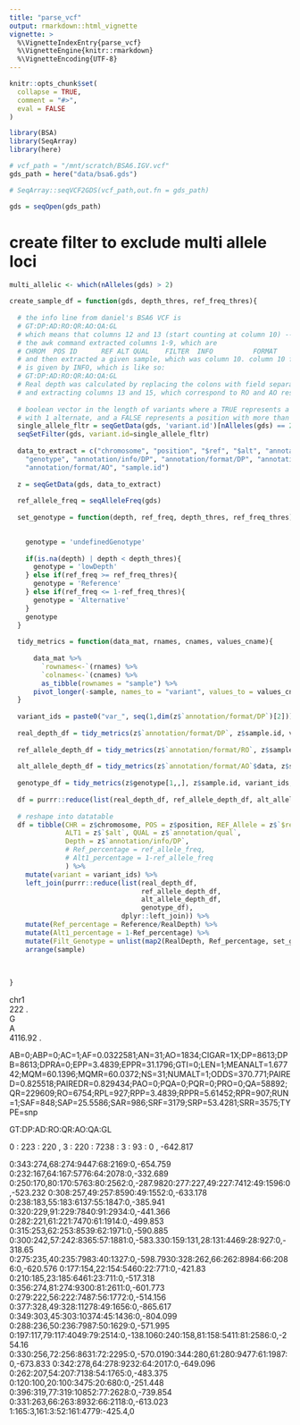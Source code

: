 ```yaml
---
title: "parse_vcf"
output: rmarkdown::html_vignette
vignette: >
  %\VignetteIndexEntry{parse_vcf}
  %\VignetteEngine{knitr::rmarkdown}
  %\VignetteEncoding{UTF-8}
---
```


```r
knitr::opts_chunk$set(
  collapse = TRUE,
  comment = "#>",
  eval = FALSE
)
```

```r
library(BSA)
library(SeqArray)
library(here)
```

```r
# vcf_path = "/mnt/scratch/BSA6.IGV.vcf"
gds_path = here("data/bsa6.gds")

# SeqArray::seqVCF2GDS(vcf_path,out.fn = gds_path)

gds = seqOpen(gds_path)
```

# create filter to exclude multi allele loci

```r
multi_allelic <- which(nAlleles(gds) > 2)
```

```r
create_sample_df = function(gds, depth_thres, ref_freq_thres){
  
  # the info line from daniel's BSA6 VCF is
  # GT:DP:AD:RO:QR:AO:QA:GL	
  # which means that columns 12 and 13 (start counting at column 10) -- 
  # the awk command extracted columns 1-9, which are 
  # CHROM  POS ID      REF ALT QUAL    FILTER  INFO          FORMAT 
  # and then extracted a given sample, which was column 10. column 10 format 
  # is given by INFO, which is like so:
  # GT:DP:AD:RO:QR:AO:QA:GL	
  # Real depth was calculated by replacing the colons with field separators 
  # and extracting columns 13 and 15, which correspond to RO and AO respectively
  
  # boolean vector in the length of variants where a TRUE represents a position 
  # with 1 alternate, and a FALSE represents a position with more than 1 alternate
  single_allele_fltr = seqGetData(gds, 'variant.id')[nAlleles(gds) == 2]
  seqSetFilter(gds, variant.id=single_allele_fltr)
  
  data_to_extract = c("chromosome", "position", "$ref", "$alt", "annotation/qual", 
    "genotype", "annotation/info/DP", "annotation/format/DP", "annotation/format/RO",
    "annotation/format/AO", "sample.id")
  
  z = seqGetData(gds, data_to_extract)
  
  ref_allele_freq = seqAlleleFreq(gds)
  
  set_genotype = function(depth, ref_freq, depth_thres, ref_freq_thres){
    

    genotype = 'undefinedGenotype'
    
    if(is.na(depth) | depth < depth_thres){
      genotype = 'lowDepth'
    } else if(ref_freq >= ref_freq_thres){
      genotype = 'Reference'
    } else if(ref_freq <= 1-ref_freq_thres){
      genotype = 'Alternative'
    }
    genotype
  }
  
  tidy_metrics = function(data_mat, rnames, cnames, values_cname){
    
      data_mat %>%
        `rownames<-`(rnames) %>%
        `colnames<-`(cnames) %>%
        as_tibble(rownames = "sample") %>%
      pivot_longer(-sample, names_to = "variant", values_to = values_cname)
  }
  
  variant_ids = paste0("var_", seq(1,dim(z$`annotation/format/DP`)[2]))
  
  real_depth_df = tidy_metrics(z$`annotation/format/DP`, z$sample.id, variant_ids, "RealDepth")
  
  ref_allele_depth_df = tidy_metrics(z$`annotation/format/RO`, z$sample.id, variant_ids, "Reference")
  
  alt_allele_depth_df = tidy_metrics(z$`annotation/format/AO`$data, z$sample.id, variant_ids, "Alternative1")
  
  genotype_df = tidy_metrics(z$genotype[1,,], z$sample.id, variant_ids, "genotype")
  
  df = purrr::reduce(list(real_depth_df, ref_allele_depth_df, alt_allele_depth_df, genotype_df), dplyr::left_join)
  
  # reshape into datatable
  df = tibble(CHR = z$chromosome, POS = z$position, REF_Allele = z$`$ref`, 
              ALT1 = z$`$alt`, QUAL = z$`annotation/qual`, 
              Depth = z$`annotation/info/DP`, 
              # Ref_percentage = ref_allele_freq, 
              # Alt1_percentage = 1-ref_allele_freq
              ) %>%
    mutate(variant = variant_ids) %>%
    left_join(purrr::reduce(list(real_depth_df, 
                                 ref_allele_depth_df, 
                                 alt_allele_depth_df, 
                                 genotype_df), 
                            dplyr::left_join)) %>%
    mutate(Ref_percentage = Reference/RealDepth) %>%
    mutate(Alt1_percentage = 1-Ref_percentage) %>%
    mutate(Filt_Genotype = unlist(map2(RealDepth, Ref_percentage, set_genotype, depth_thres, ref_freq_thres ))) %>%
    arrange(sample)
  
  
  
}
```


chr1	
222	
.	
G	
A	
4116.92	
.	

AB=0;ABP=0;AC=1;AF=0.0322581;AN=31;AO=1834;CIGAR=1X;DP=8613;DPB=8613;DPRA=0;EPP=3.4839;EPPR=31.1796;GTI=0;LEN=1;MEANALT=1.67742;MQM=60.1396;MQMR=60.0372;NS=31;NUMALT=1;ODDS=370.771;PAIRED=0.825518;PAIREDR=0.829434;PAO=0;PQA=0;PQR=0;PRO=0;QA=58892;QR=229609;RO=6754;RPL=927;RPP=3.4839;RPPR=5.61452;RPR=907;RUN=1;SAF=848;SAP=25.5586;SAR=986;SRF=3179;SRP=53.4281;SRR=3575;TYPE=snp	

GT:DP:AD:RO:QR:AO:QA:GL	


0  :  223  :  220 , 3  :  220  :  7238  :  3  :  93  :  0 , -642.817	



0:343:274,68:274:9447:68:2169:0,-654.759	0:232:167,64:167:5776:64:2078:0,-332.689	0:250:170,80:170:5763:80:2562:0,-287.9820:277:227,49:227:7412:49:1596:0,-523.232	0:308:257,49:257:8590:49:1552:0,-633.178	0:238:183,55:183:6137:55:1847:0,-385.941	0:320:229,91:229:7840:91:2934:0,-441.366	0:282:221,61:221:7470:61:1914:0,-499.853	0:315:253,62:253:8539:62:1971:0,-590.885	0:300:242,57:242:8365:57:1881:0,-583.330:159:131,28:131:4469:28:927:0,-318.65	0:275:235,40:235:7983:40:1327:0,-598.7930:328:262,66:262:8984:66:2086:0,-620.576	0:177:154,22:154:5460:22:771:0,-421.83	0:210:185,23:185:6461:23:711:0,-517.318	0:356:274,81:274:9300:81:2611:0,-601.773	0:279:222,56:222:7487:56:1772:0,-514.156	0:377:328,49:328:11278:49:1656:0,-865.617	0:349:303,45:303:10374:45:1436:0,-804.099	0:288:236,50:236:7987:50:1629:0,-571.995	0:197:117,79:117:4049:79:2514:0,-138.1060:240:158,81:158:5411:81:2586:0,-254.16	0:330:256,72:256:8631:72:2295:0,-570.0190:344:280,61:280:9477:61:1987:0,-673.833	0:342:278,64:278:9232:64:2017:0,-649.096	0:262:207,54:207:7138:54:1765:0,-483.375	0:120:100,20:100:3475:20:680:0,-251.448	0:396:319,77:319:10852:77:2628:0,-739.854	0:331:263,66:263:8932:66:2118:0,-613.023	1:165:3,161:3:52:161:4779:-425.4,0



















